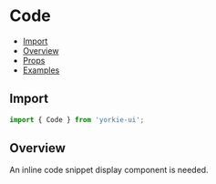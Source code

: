# Code


<Meta of={CodeStories} />

- [Import](#import)
- [Overview](#overview)
- [Props](#props)
- [Examples](#examples)

## Import

```jsx
import { Code } from 'yorkie-ui';
```

## Overview

An inline code snippet display component is needed.

<Canvas of={CodeStories.Overview} />
